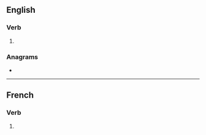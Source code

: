 ==English==

===Verb===
{{head|en|verb form}}

# {{en-past of|missend}}

===Anagrams===
* {{anagrams|en|enmists}}

----

==French==

===Verb===
{{fr-verb-form}}

# {{inflection of|mettre||3|p|impf|subj|lang=fr}}
